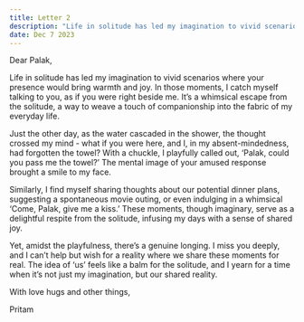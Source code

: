 ```yaml
---
title: Letter 2
description: "Life in solitude has led my imagination to vivid scenarios where your presence would bring warmth and joy."
date: Dec 7 2023
---
```


Dear Palak,

Life in solitude has led my imagination to vivid scenarios where your presence would bring warmth and joy. In those moments, I catch myself talking to you, as if you were right beside me. It’s a whimsical escape from the solitude, a way to weave a touch of companionship into the fabric of my everyday life.

Just the other day, as the water cascaded in the shower, the thought crossed my mind - what if you were here, and I, in my absent-mindedness, had forgotten the towel? With a chuckle, I playfully called out, ‘Palak, could you pass me the towel?’ The mental image of your amused response brought a smile to my face.

Similarly, I find myself sharing thoughts about our potential dinner plans, suggesting a spontaneous movie outing, or even indulging in a whimsical ‘Come, Palak, give me a kiss.’ These moments, though imaginary, serve as a delightful respite from the solitude, infusing my days with a sense of shared joy.

Yet, amidst the playfulness, there’s a genuine longing. I miss you deeply, and I can’t help but wish for a reality where we share these moments for real. The idea of ‘us’ feels like a balm for the solitude, and I yearn for a time when it’s not just my imagination, but our shared reality.

With love hugs and other things,

Pritam
